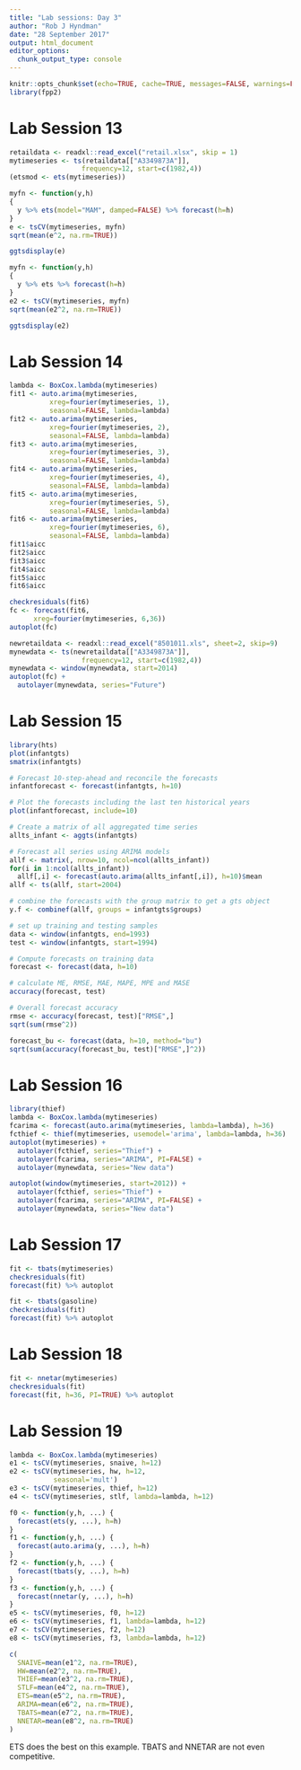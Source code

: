 ```yaml
---
title: "Lab sessions: Day 3"
author: "Rob J Hyndman"
date: "28 September 2017"
output: html_document
editor_options: 
  chunk_output_type: console
---
```


```r
knitr::opts_chunk$set(echo=TRUE, cache=TRUE, messages=FALSE, warnings=FALSE)
library(fpp2)
```

# Lab Session 13

```r
retaildata <- readxl::read_excel("retail.xlsx", skip = 1)
mytimeseries <- ts(retaildata[["A3349873A"]],
                  frequency=12, start=c(1982,4))
(etsmod <- ets(mytimeseries))
```

```r
myfn <- function(y,h)
{
  y %>% ets(model="MAM", damped=FALSE) %>% forecast(h=h)
}
e <- tsCV(mytimeseries, myfn)
sqrt(mean(e^2, na.rm=TRUE))
```

```r
ggtsdisplay(e)
```

```r
myfn <- function(y,h)
{
  y %>% ets %>% forecast(h=h)
}
e2 <- tsCV(mytimeseries, myfn)
sqrt(mean(e2^2, na.rm=TRUE))
```

```r
ggtsdisplay(e2)
```

# Lab Session 14

```r
lambda <- BoxCox.lambda(mytimeseries)
fit1 <- auto.arima(mytimeseries,
          xreg=fourier(mytimeseries, 1),
          seasonal=FALSE, lambda=lambda)
fit2 <- auto.arima(mytimeseries,
          xreg=fourier(mytimeseries, 2),
          seasonal=FALSE, lambda=lambda)
fit3 <- auto.arima(mytimeseries,
          xreg=fourier(mytimeseries, 3),
          seasonal=FALSE, lambda=lambda)
fit4 <- auto.arima(mytimeseries,
          xreg=fourier(mytimeseries, 4),
          seasonal=FALSE, lambda=lambda)
fit5 <- auto.arima(mytimeseries,
          xreg=fourier(mytimeseries, 5),
          seasonal=FALSE, lambda=lambda)
fit6 <- auto.arima(mytimeseries,
          xreg=fourier(mytimeseries, 6),
          seasonal=FALSE, lambda=lambda)
fit1$aicc
fit2$aicc
fit3$aicc
fit4$aicc
fit5$aicc
fit6$aicc
```

```r
checkresiduals(fit6)
fc <- forecast(fit6, 
      xreg=fourier(mytimeseries, 6,36))
autoplot(fc)
```

```r
newretaildata <- readxl::read_excel("8501011.xls", sheet=2, skip=9)
mynewdata <- ts(newretaildata[["A3349873A"]],
                  frequency=12, start=c(1982,4))
mynewdata <- window(mynewdata, start=2014)
autoplot(fc) +
  autolayer(mynewdata, series="Future")
```

# Lab Session 15

```r
library(hts)
plot(infantgts)
smatrix(infantgts)

# Forecast 10-step-ahead and reconcile the forecasts
infantforecast <- forecast(infantgts, h=10)

# Plot the forecasts including the last ten historical years
plot(infantforecast, include=10)
```

```r
# Create a matrix of all aggregated time series
allts_infant <- aggts(infantgts)

# Forecast all series using ARIMA models
allf <- matrix(, nrow=10, ncol=ncol(allts_infant))
for(i in 1:ncol(allts_infant))
  allf[,i] <- forecast(auto.arima(allts_infant[,i]), h=10)$mean
allf <- ts(allf, start=2004)

# combine the forecasts with the group matrix to get a gts object
y.f <- combinef(allf, groups = infantgts$groups)
```

```r
# set up training and testing samples
data <- window(infantgts, end=1993)
test <- window(infantgts, start=1994)

# Compute forecasts on training data
forecast <- forecast(data, h=10)

# calculate ME, RMSE, MAE, MAPE, MPE and MASE
accuracy(forecast, test)
```

```r
# Overall forecast accuracy
rmse <- accuracy(forecast, test)["RMSE",]
sqrt(sum(rmse^2))
```

```r
forecast_bu <- forecast(data, h=10, method="bu")
sqrt(sum(accuracy(forecast_bu, test)["RMSE",]^2))
```


# Lab Session 16


```r
library(thief)
lambda <- BoxCox.lambda(mytimeseries)
fcarima <- forecast(auto.arima(mytimeseries, lambda=lambda), h=36)
fcthief <- thief(mytimeseries, usemodel='arima', lambda=lambda, h=36)
autoplot(mytimeseries) +
  autolayer(fcthief, series="Thief") +
  autolayer(fcarima, series="ARIMA", PI=FALSE) +
  autolayer(mynewdata, series="New data")
```

```r
autoplot(window(mytimeseries, start=2012)) +
  autolayer(fcthief, series="Thief") +
  autolayer(fcarima, series="ARIMA", PI=FALSE) +
  autolayer(mynewdata, series="New data")
```

# Lab Session 17

```r
fit <- tbats(mytimeseries)
checkresiduals(fit)
forecast(fit) %>% autoplot
```

```r
fit <- tbats(gasoline)
checkresiduals(fit)
forecast(fit) %>% autoplot
```

# Lab Session 18

```r
fit <- nnetar(mytimeseries)
checkresiduals(fit)
forecast(fit, h=36, PI=TRUE) %>% autoplot
```


# Lab Session 19

```r
lambda <- BoxCox.lambda(mytimeseries)
e1 <- tsCV(mytimeseries, snaive, h=12)
e2 <- tsCV(mytimeseries, hw, h=12,
           seasonal='mult')
e3 <- tsCV(mytimeseries, thief, h=12)
e4 <- tsCV(mytimeseries, stlf, lambda=lambda, h=12)
```

```r
f0 <- function(y,h, ...) {
  forecast(ets(y, ...), h=h)
}
f1 <- function(y,h, ...) {
  forecast(auto.arima(y, ...), h=h)
}
f2 <- function(y,h, ...) {
  forecast(tbats(y, ...), h=h)
}
f3 <- function(y,h, ...) {
  forecast(nnetar(y, ...), h=h)
}
e5 <- tsCV(mytimeseries, f0, h=12)
e6 <- tsCV(mytimeseries, f1, lambda=lambda, h=12)
e7 <- tsCV(mytimeseries, f2, h=12)
e8 <- tsCV(mytimeseries, f3, lambda=lambda, h=12)
```

```r
c(
  SNAIVE=mean(e1^2, na.rm=TRUE),
  HW=mean(e2^2, na.rm=TRUE),
  THIEF=mean(e3^2, na.rm=TRUE),
  STLF=mean(e4^2, na.rm=TRUE),
  ETS=mean(e5^2, na.rm=TRUE),
  ARIMA=mean(e6^2, na.rm=TRUE),
  TBATS=mean(e7^2, na.rm=TRUE),
  NNETAR=mean(e8^2, na.rm=TRUE)
)
```

ETS does the best on this example. TBATS and NNETAR are not even competitive.

